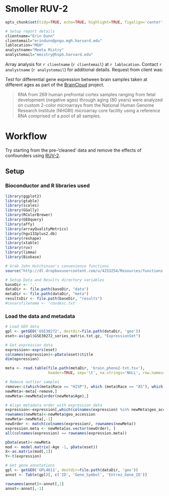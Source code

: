 Smoller RUV-2 
========================================================

```r
opts_chunk$set(tidy=TRUE, echo=TRUE, highlight=TRUE, figalign='center', fig.height=9, fig.width=9, out.width='800px', message=FALSE, error=TRUE, warning=FALSE, cache=FALSE)

# Setup report details
clientname="Erin Dunn"
clientemail="erindunn@pngu.mgh.harvard.edu"
lablocation="MGH"
analystname="Meeta Mistry"
analystemail="mmistry@hsph.harvard.edu"
```

Array analysis for `r clientname` (`r clientemail`) at `r lablocation`. Contact `r analystname` (`r analystemail`) for additional details. Request from client was:

Test for differential gene expression between brain samples taken at different ages as part of the [BrainCloud](http://braincloud.jhmi.edu/BrainCloudHelp.htm) project. 

> RNA from 269 human prefrontal cortex samples ranging from fetal development (negative ages) through aging (80 years) were analyzed on custom 2-color microarrays from the National Human Genome Research Institute (NHGRI) microarray core facility using a reference RNA comprised of a pool of all samples.

# Workflow
Try starting from the pre-'cleaned' data and remove the effects of confounders using [RUV-2](http://www.stat.berkeley.edu/~johann/ruv/).

## Setup

### Bioconductor and R libraries used

```r
library(ggplot2)
library(gtable)
library(scales)
library(GGally)
library(RColorBrewer)
library(GEOquery)
library(affy)
library(arrayQualityMetrics)
library(hgu133plus2.db)
library(reshape)
library(xtable)
library(ruv)
library(limma)
library(Biobase)

# Grab John Hutchinson's convenience functions
source("http://dl.dropboxusercontent.com/u/4253254/Resources/functions.r")
```

```r
# Setup Data and Results directory variables
baseDir <- '.'
dataDir <- file.path(baseDir, "data")
metaDir <- file.path(dataDir, "meta")
resultsDir <- file.path(baseDir, "results")
#covarsfilename <- 'covdesc.txt'
```

### Load the data and metadata

```r

# Load GEO data
gpl <- getGEO('GSE30272', destdir=file.path(dataDir, 'geo'))
eset<-as(gpl$GSE30272_series_matrix.txt.gz, "ExpressionSet")

# Get expression data
expression<-exprs(eset)
colnames(expression)<-pData(eset)$title
dim(epxression)

```


```r
meta <- read.table(file.path(metaDir, 'brain_pheno2-txt.tsv'),
                   header=TRUE, sep='\t', na.strings='NULL', row.names=1)

# Remove outlier samples
remove<-c(which(meta$Race == "HISP"), which (meta$Race == "AS"), which(meta$Gender == 5))
newMeta<-meta[-remove,]
newMeta<-newMeta[order(newMeta$Age),]

# Align metadata order with expression data
expression<-expression[,which(colnames(expression) %in% newMeta$geo_accession)]
rownames(newMeta)<-newMeta$geo_accession
newMeta<-newMeta[,-1]
newOrder <- match(colnames(expression), rownames(newMeta))
expression.meta <- newMeta[as.vector(newOrder), ]
all(colnames(expression) == rownames(expression.meta))

```

```r

pData(eset)<-newMeta
mod <- model.matrix(~Age -1, pData(eset))
X<-as.matrix(mod[,1])
Y<-t(expression)

# Get gene annotations
gpl <- getGEO('GPL4611', destdir=file.path(dataDir, 'geo'))
annot <- Table(gpl)[, c('ID', 'Gene_Symbol', 'Entrez_Gene_ID')]

rownames(annot)<-annot[,1]
annot<-annot[,-1]
```

